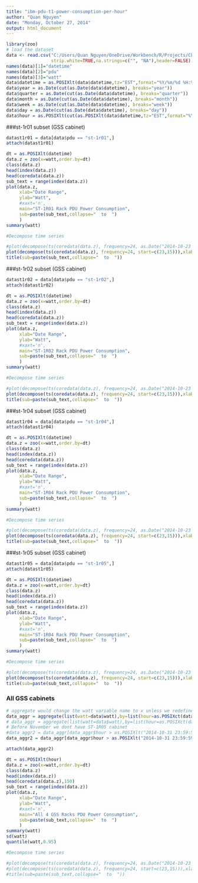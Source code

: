 ```yaml
---
title: "ibm-pdu-t1-power-consumption-per-hour"
author: "Quan Nguyen"
date: "Monday, October 27, 2014"
output: html_document
---
```

```r
library(zoo)
# load the dataset
data <- read.csv("C:/Users/Quan Nguyen/OneDrive/Workbench/R/Projects/CLUMEQ power/ibm-pdu-t1-total", 
                 strip.white=TRUE,na.strings=c("", "NA"),header=FALSE)
names(data)[1]="datetime"
names(data)[2]="pdu"
names(data)[3]="watt"
data$datetime = as.POSIXlt(data$datetime,tz="EST",format="%Y/%m/%d %H:%M:%S")
data$year = as.Date(cut(as.Date(data$datetime), breaks="year"))
data$quarter = as.Date(cut(as.Date(data$datetime), breaks="quarter"))
data$month = as.Date(cut(as.Date(data$datetime), breaks="month"))
data$week = as.Date(cut(as.Date(data$datetime), breaks="week"))
data$day = as.Date(cut(as.Date(data$datetime), breaks="day"))
data$hour = as.POSIXlt(cut(as.POSIXlt(data$datetime,tz="EST",format="%Y-%m-%d %H:%M:%S"), breaks="hour"), format="%Y-%m-%d %H:%M:%S")
```

###st-1r01 subset (GSS cabinet)

```r
datast1r01 = data[data$pdu == "st-1r01",]
attach(datast1r01)

dt = as.POSIXlt(datetime)
data.z = zoo(x=watt,order.by=dt)
class(data.z)
head(index(data.z))
head(coredata(data.z))
sub_text = range(index(data.z))
plot(data.z,
     xlab="Date Range",
     ylab="Watt",
     #xaxt='n',
     main="ST-1R01 Rack PDU Power Consumption", 
     sub=paste(sub_text,collapse="  to  ")
     )
summary(watt)

#Decompose time series

#plot(decompose(ts(coredata(data.z), frequency=24, as.Date("2014-10-23 12:30"))),xlab="Day")
plot(decompose(ts(coredata(data.z), frequency=24, start=c(23,15))),xlab="Day")
title(sub=paste(sub_text,collapse="  to  "))
```


###st-1r02 subset (GSS cabinet)

```r
datast1r02 = data[data$pdu == "st-1r02",]
attach(datast1r02)

dt = as.POSIXlt(datetime)
data.z = zoo(x=watt,order.by=dt)
class(data.z)
head(index(data.z))
head(coredata(data.z))
sub_text = range(index(data.z))
plot(data.z,
     xlab="Date Range",
     ylab="Watt",
     #xaxt='n',
     main="ST-1R02 Rack PDU Power Consumption", 
     sub=paste(sub_text,collapse="  to  ")
     )
summary(watt)

#Decompose time series

#plot(decompose(ts(coredata(data.z), frequency=24, as.Date("2014-10-23 12:30"))),xlab="Day")
plot(decompose(ts(coredata(data.z), frequency=24, start=c(23,15))),xlab="Day")
title(sub=paste(sub_text,collapse="  to  "))
```


###st-1r04 subset (GSS cabinet)

```r
datast1r04 = data[data$pdu == "st-1r04",]
attach(datast1r04)

dt = as.POSIXlt(datetime)
data.z = zoo(x=watt,order.by=dt)
class(data.z)
head(index(data.z))
head(coredata(data.z))
sub_text = range(index(data.z))
plot(data.z,
     xlab="Date Range",
     ylab="Watt",
     #xaxt='n',
     main="ST-1R04 Rack PDU Power Consumption", 
     sub=paste(sub_text,collapse="  to  ")
     )
summary(watt)

#Decompose time series

#plot(decompose(ts(coredata(data.z), frequency=24, as.Date("2014-10-23 12:30"))),xlab="Day")
plot(decompose(ts(coredata(data.z), frequency=24, start=c(23,15))),xlab="Day")
title(sub=paste(sub_text,collapse="  to  "))
```


###st-1r05 subset (GSS cabinet)

```r
datast1r05 = data[data$pdu == "st-1r05",]
attach(datast1r05)

dt = as.POSIXlt(datetime)
data.z = zoo(x=watt,order.by=dt)
class(data.z)
head(index(data.z))
head(coredata(data.z))
sub_text = range(index(data.z))
plot(data.z,
     xlab="Date Range",
     ylab="Watt",
     #xaxt='n',
     main="ST-1R04 Rack PDU Power Consumption", 
     sub=paste(sub_text,collapse="  to  ")
     )
summary(watt)

#Decompose time series

#plot(decompose(ts(coredata(data.z), frequency=24, as.Date("2014-10-23 12:30"))),xlab="Day")
plot(decompose(ts(coredata(data.z), frequency=24, start=c(23,15))),xlab="Day")
title(sub=paste(sub_text,collapse="  to  "))
```

### All GSS cabinets

```r
# aggregate would change the watt variable name to x unless we redefine it in a list
data_aggr = aggregate(list(watt=data$watt),by=list(hour=as.POSIXct(data$hour)),sum)
# data_aggr = aggregate(list(watt=data$watt),by=list(hour=as.POSIXct(data$hour,tz="EST",format="%Y/%m/%d %H:%M:%S")),sum)
# Before November we dont have ST-1R05 cabinet
#data_aggr2 = data_aggr[data_aggr$hour > as.POSIXlt("2014-10-31 23:59:59"),]
data_aggr2 = data_aggr[data_aggr$hour > as.POSIXlt("2014-10-31 23:59:59",tz="EST"),]

attach(data_aggr2)

dt = as.POSIXlt(hour)
data.z = zoo(x=watt,order.by=dt)
class(data.z)
head(index(data.z))
head(coredata(data.z),150)
sub_text = range(index(data.z))
plot(data.z,
     xlab="Date Range",
     ylab="Watt",
     #xaxt='n',
     main="All 4 GSS Racks PDU Power Consumption", 
     sub=paste(sub_text,collapse="  to  ")
     )
summary(watt)
sd(watt)
quantile(watt,0.95)

#Decompose time series

#plot(decompose(ts(coredata(data.z), frequency=24, as.Date("2014-10-23 12:30"))),xlab="Day")
#plot(decompose(ts(coredata(data.z), frequency=24, start=c(23,15))),xlab="Day")
#title(sub=paste(sub_text,collapse="  to  "))
```

